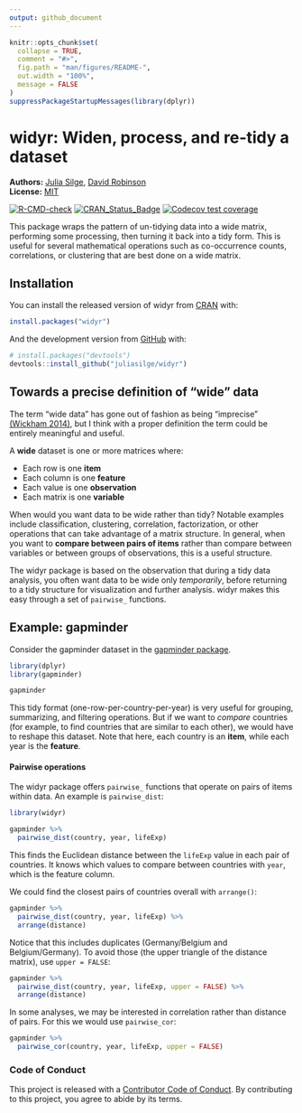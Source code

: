 ```yaml
---
output: github_document
---
```


<!-- README.md is generated from README.Rmd. Please edit that file -->


```r
knitr::opts_chunk$set(
  collapse = TRUE,
  comment = "#>",
  fig.path = "man/figures/README-",
  out.width = "100%",
  message = FALSE
)
suppressPackageStartupMessages(library(dplyr))
```

# widyr: Widen, process, and re-tidy a dataset

**Authors:** [Julia Silge](https://juliasilge.com/), [David Robinson](http://varianceexplained.org/)<br/>
**License:** [MIT](https://opensource.org/licenses/MIT)

<!-- badges: start -->
[![R-CMD-check](https://github.com/juliasilge/widyr/actions/workflows/R-CMD-check.yaml/badge.svg)](https://github.com/juliasilge/widyr/actions/workflows/R-CMD-check.yaml)
[![CRAN_Status_Badge](http://www.r-pkg.org/badges/version/widyr)](https://cran.r-project.org/package=widyr)
[![Codecov test coverage](https://codecov.io/gh/juliasilge/widyr/branch/main/graph/badge.svg)](https://app.codecov.io/gh/juliasilge/widyr?branch=main)
<!-- badges: end -->

This package wraps the pattern of un-tidying data into a wide matrix, performing some processing, then turning it back into a tidy form. This is useful for several mathematical operations such as co-occurrence counts, correlations, or clustering that are best done on a wide matrix.

## Installation

You can install the released version of widyr from [CRAN](https://CRAN.R-project.org) with:

``` r
install.packages("widyr")
```

And the development version from [GitHub](https://github.com/) with:

``` r
# install.packages("devtools")
devtools::install_github("juliasilge/widyr")
```

## Towards a precise definition of "wide" data

The term "wide data" has gone out of fashion as being "imprecise" [(Wickham 2014)](http://vita.had.co.nz/papers/tidy-data.pdf), but I think with a proper definition the term could be entirely meaningful and useful.

A **wide** dataset is one or more matrices where:

* Each row is one **item**
* Each column is one **feature**
* Each value is one **observation**
* Each matrix is one **variable**

When would you want data to be wide rather than tidy? Notable examples include classification, clustering, correlation, factorization, or other operations that can take advantage of a matrix structure. In general, when you want to **compare between pairs of items** rather than compare between variables or between groups of observations, this is a useful structure.

The widyr package is based on the observation that during a tidy data analysis, you often want data to be wide only *temporarily*, before returning to a tidy structure for visualization and further analysis. widyr makes this easy through a set of `pairwise_` functions.

## Example: gapminder

Consider the gapminder dataset in the [gapminder package](https://CRAN.R-project.org/package=gapminder).

```r
library(dplyr)
library(gapminder)

gapminder
```

This tidy format (one-row-per-country-per-year) is very useful for grouping, summarizing, and filtering operations. But if we want to *compare* countries (for example, to find countries that are similar to each other), we would have to reshape this dataset. Note that here, each country is an **item**, while each year is the **feature**.

#### Pairwise operations

The widyr package offers `pairwise_` functions that operate on pairs of items within data. An example is `pairwise_dist`:

```r
library(widyr)

gapminder %>%
  pairwise_dist(country, year, lifeExp)
```

This finds the Euclidean distance between the `lifeExp` value in each pair of countries. It knows which values to compare between countries with `year`, which is the feature column.

We could find the closest pairs of countries overall with `arrange()`:

```r
gapminder %>%
  pairwise_dist(country, year, lifeExp) %>%
  arrange(distance)
```

Notice that this includes duplicates (Germany/Belgium and Belgium/Germany). To avoid those (the upper triangle of the distance matrix), use `upper = FALSE`:

```r
gapminder %>%
  pairwise_dist(country, year, lifeExp, upper = FALSE) %>%
  arrange(distance)
```

In some analyses, we may be interested in correlation rather than distance of pairs. For this we would use `pairwise_cor`:

```r
gapminder %>%
  pairwise_cor(country, year, lifeExp, upper = FALSE)
```

### Code of Conduct

This project is released with a [Contributor Code of Conduct](https://www.contributor-covenant.org/version/2/1/CODE_OF_CONDUCT.html). By contributing to this project, you agree to abide by its terms.
